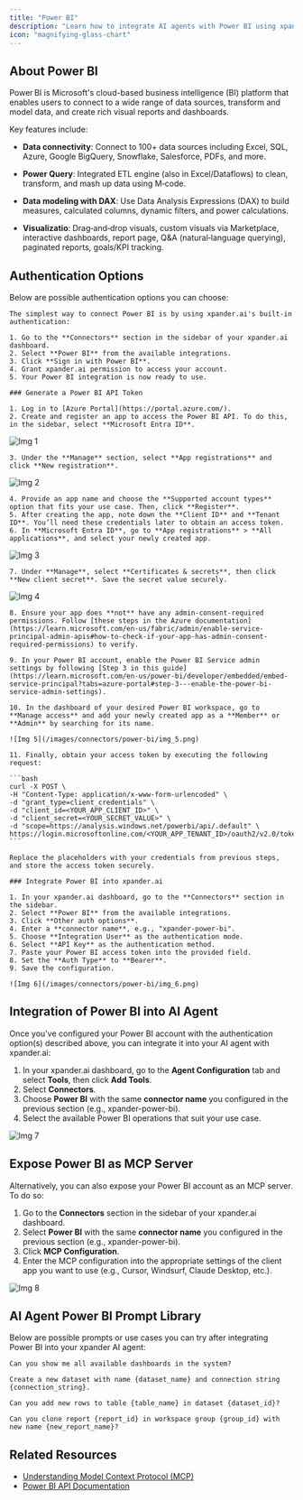 ```yaml
---
title: "Power BI"
description: "Learn how to integrate AI agents with Power BI using xpander.ai. Create intelligent dashboards that leverage natural language queries, automated insights, and predictive analytics for real-time, data-driven decision-making."
icon: "magnifying-glass-chart"
---
```


## About Power BI

Power BI is Microsoft's cloud-based business intelligence (BI) platform that enables users to connect to a wide range of data sources, transform and model data, and create rich visual reports and dashboards.

Key features include:

- **Data connectivity**: Connect to 100+ data sources including Excel, SQL, Azure, Google BigQuery, Snowflake, Salesforce, PDFs, and more.

- **Power Query**: Integrated ETL engine (also in Excel/Dataflows) to clean, transform, and mash up data using M‑code.

- **Data modeling with DAX**: Use Data Analysis Expressions (DAX) to build measures, calculated columns, dynamic filters, and power calculations.

- **Visualizatio**: Drag‑and‑drop visuals, custom visuals via Marketplace, interactive dashboards, report page, Q&A (natural‑language querying), paginated reports, goals/KPI tracking.

## Authentication Options

Below are possible authentication options you can choose:

<Tabs>

<Tab title="Built-in xpander.ai Auth">

    The simplest way to connect Power BI is by using xpander.ai's built-in authentication:

    1. Go to the **Connectors** section in the sidebar of your xpander.ai dashboard.  
    2. Select **Power BI** from the available integrations.  
    3. Click **Sign in with Power BI**.  
    4. Grant xpander.ai permission to access your account.  
    5. Your Power BI integration is now ready to use.
  </Tab>
  <Tab title="API Access">

    ### Generate a Power BI API Token

    1. Log in to [Azure Portal](https://portal.azure.com/).  
    2. Create and register an app to access the Power BI API. To do this, in the sidebar, select **Microsoft Entra ID**.  

   ![Img 1](/images/connectors/power-bi/img_1.png)

    3. Under the **Manage** section, select **App registrations** and click **New registration**.  

   ![Img 2](/images/connectors/power-bi/img_2.png)

    4. Provide an app name and choose the **Supported account types** option that fits your use case. Then, click **Register**.  
    5. After creating the app, note down the **Client ID** and **Tenant ID**. You’ll need these credentials later to obtain an access token.  
    6. In **Microsoft Entra ID**, go to **App registrations** > **All applications**, and select your newly created app.  

   ![Img 3](/images/connectors/power-bi/img_3.png)

    7. Under **Manage**, select **Certificates & secrets**, then click **New client secret**. Save the secret value securely.  

   ![Img 4](/images/connectors/power-bi/img_4.png)

    8. Ensure your app does **not** have any admin-consent-required permissions. Follow [these steps in the Azure documentation](https://learn.microsoft.com/en-us/fabric/admin/enable-service-principal-admin-apis#how-to-check-if-your-app-has-admin-consent-required-permissions) to verify.  

    9. In your Power BI account, enable the Power BI Service admin settings by following [Step 3 in this guide](https://learn.microsoft.com/en-us/power-bi/developer/embedded/embed-service-principal?tabs=azure-portal#step-3---enable-the-power-bi-service-admin-settings).  

    10. In the dashboard of your desired Power BI workspace, go to **Manage access** and add your newly created app as a **Member** or **Admin** by searching for its name.  

    ![Img 5](/images/connectors/power-bi/img_5.png)

    11. Finally, obtain your access token by executing the following request:  

    ```bash
    curl -X POST \
    -H "Content-Type: application/x-www-form-urlencoded" \
    -d "grant_type=client_credentials" \
    -d "client_id=<YOUR_APP_CLIENT_ID>" \
    -d "client_secret=<YOUR_SECRET_VALUE>" \
    -d "scope=https://analysis.windows.net/powerbi/api/.default" \
    https://login.microsoftonline.com/<YOUR_APP_TENANT_ID>/oauth2/v2.0/token
    ```

    Replace the placeholders with your credentials from previous steps, and store the access token securely.

    ### Integrate Power BI into xpander.ai

    1. In your xpander.ai dashboard, go to the **Connectors** section in the sidebar.  
    2. Select **Power BI** from the available integrations.  
    3. Click **Other auth options**.  
    4. Enter a **connector name**, e.g., "xpander-power-bi".  
    5. Choose **Integration User** as the authentication mode. 
    6. Select **API Key** as the authentication method.   
    7. Paste your Power BI access token into the provided field.  
    8. Set the **Auth Type** to **Bearer**.  
    9. Save the configuration.

    ![Img 6](/images/connectors/power-bi/img_6.png)

  </Tab>
</Tabs>

## Integration of Power BI into AI Agent

Once you've configured your Power BI account with the authentication option(s) described above, you can integrate it into your AI agent with xpander.ai:

1. In your xpander.ai dashboard, go to the **Agent Configuration** tab and select **Tools**, then click **Add Tools**. 
2. Select **Connectors**.  
3. Choose **Power BI** with the same **connector name** you configured in the previous section (e.g., xpander-power-bi).  
4. Select the available Power BI operations that suit your use case.  

![Img 7](/images/connectors/power-bi/img_7.png)

## Expose Power BI as MCP Server

Alternatively, you can also expose your Power BI account as an MCP server. To do so:

1. Go to the **Connectors** section in the sidebar of your xpander.ai dashboard.  
2. Select **Power BI** with the same **connector name** you configured in the previous section (e.g., xpander-power-bi).  
3. Click **MCP Configuration**.  
4. Enter the MCP configuration into the appropriate settings of the client app you want to use (e.g., Cursor, Windsurf, Claude Desktop, etc.).

![Img 8](/images/connectors/power-bi/img_8.png)

## AI Agent Power BI Prompt Library

Below are possible prompts or use cases you can try after integrating Power BI into your xpander AI agent:

```
Can you show me all available dashboards in the system?
```

````
Create a new dataset with name {dataset_name} and connection string {connection_string}.
````

```
Can you add new rows to table {table_name} in dataset {dataset_id}?
```

```
Can you clone report {report_id} in workspace group {group_id} with new name {new_report_name}?
```

## Related Resources

- [Understanding Model Context Protocol (MCP)](/user-guide/backend-configuration/connectors)
- [Power BI API Documentation](https://learn.microsoft.com/en-us/rest/api/power-bi/)
